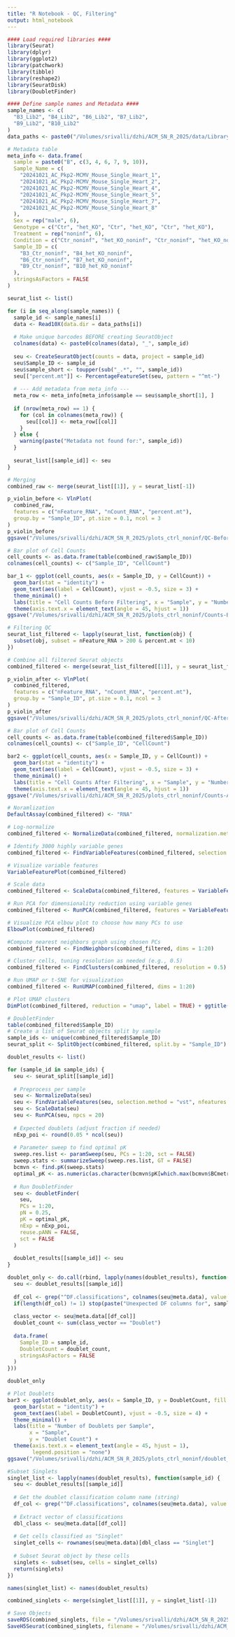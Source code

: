 ```yaml
---
title: "R Notebook - QC, Filtering"
output: html_notebook
---
```


```r
#### Load required libraries ####
library(Seurat)
library(dplyr)
library(ggplot2)
library(patchwork)
library(tibble)
library(reshape2)
library(SeuratDisk)
library(DoubletFinder)
```

```r
#### Define sample names and Metadata ####
sample_names <- c(
  "B3_Lib2", "B4_Lib2", "B6_Lib2", "B7_Lib2",
  "B9_Lib2", "B10_Lib2"
)
data_paths <- paste0("/Volumes/srivalli/dzhi/ACM_SN_R_2025/data/Library2/", sample_names, "/filtered_feature_bc_matrix/")

# Metadata table
meta_info <- data.frame(
  sample = paste0("B", c(3, 4, 6, 7, 9, 10)),
  Sample_Name = c(
    "20241021_AC_Pkp2-MCMV_Mouse_Single_Heart_1",
    "20241021_AC_Pkp2-MCMV_Mouse_Single_Heart_2",
    "20241021_AC_Pkp2-MCMV_Mouse_Single_Heart_4",
    "20241021_AC_Pkp2-MCMV_Mouse_Single_Heart_5",
    "20241021_AC_Pkp2-MCMV_Mouse_Single_Heart_7",
    "20241021_AC_Pkp2-MCMV_Mouse_Single_Heart_8"
  ),
  Sex = rep("male", 6),
  Genotype = c("Ctr", "het_KO", "Ctr", "het_KO", "Ctr", "het_KO"),
  Treatment = rep("noninf", 6),
  Condition = c("Ctr_noninf", "het_KO_noninf", "Ctr_noninf", "het_KO_noninf", "Ctr_noninf", "het_KO_noninf"),
  Sample_ID = c(
    "B3_Ctr_noninf", "B4_het_KO_noninf",
    "B6_Ctr_noninf", "B7_het_KO_noninf",
    "B9_Ctr_noninf", "B10_het_KO_noninf"
  ),
  stringsAsFactors = FALSE
)
```

```r
seurat_list <- list()

for (i in seq_along(sample_names)) {
  sample_id <- sample_names[i]
  data <- Read10X(data.dir = data_paths[i])
  
  # Make unique barcodes BEFORE creating SeuratObject
  colnames(data) <- paste0(colnames(data), "_", sample_id)
  
  seu <- CreateSeuratObject(counts = data, project = sample_id)
  seu$Sample_ID <- sample_id
  seu$sample_short <- toupper(sub("_.*", "", sample_id))
  seu[["percent.mt"]] <- PercentageFeatureSet(seu, pattern = "^mt-")
  
  # --- Add metadata from meta_info ---
  meta_row <- meta_info[meta_info$sample == seu$sample_short[1], ]
  
  if (nrow(meta_row) == 1) {
    for (col in colnames(meta_row)) {
      seu[[col]] <- meta_row[[col]]
    }
  } else {
    warning(paste("Metadata not found for:", sample_id))
  }
  
  seurat_list[[sample_id]] <- seu
}
```

```r
# Merging
combined_raw <- merge(seurat_list[[1]], y = seurat_list[-1])
```

```r
p_violin_before <- VlnPlot(
  combined_raw,
  features = c("nFeature_RNA", "nCount_RNA", "percent.mt"),
  group.by = "Sample_ID", pt.size = 0.1, ncol = 3
)
p_violin_before
ggsave("/Volumes/srivalli/dzhi/ACM_SN_R_2025/plots_ctrl_noninf/QC-Before_filtering.png",p_violin_before)
```

```r
# Bar plot of Cell Counts
cell_counts <- as.data.frame(table(combined_raw$Sample_ID))
colnames(cell_counts) <- c("Sample_ID", "CellCount")

bar_1 <- ggplot(cell_counts, aes(x = Sample_ID, y = CellCount)) +
  geom_bar(stat = "identity") +
  geom_text(aes(label = CellCount), vjust = -0.5, size = 3) +
  theme_minimal() +
  labs(title = "Cell Counts Before Filtering", x = "Sample", y = "Number of Cells") +
  theme(axis.text.x = element_text(angle = 45, hjust = 1))
ggsave("/Volumes/srivalli/dzhi/ACM_SN_R_2025/plots_ctrl_noninf/Counts-Before_filtering.png",bar_1)
```

```r
# Filtering QC
seurat_list_filtered <- lapply(seurat_list, function(obj) {
  subset(obj, subset = nFeature_RNA > 200 & percent.mt < 10)
})

# Combine all filtered Seurat objects
combined_filtered <- merge(seurat_list_filtered[[1]], y = seurat_list_filtered[-1])
```

```r
p_violin_after <- VlnPlot(
  combined_filtered,
  features = c("nFeature_RNA", "nCount_RNA", "percent.mt"),
  group.by = "Sample_ID", pt.size = 0.1, ncol = 3
)
p_violin_after
ggsave("/Volumes/srivalli/dzhi/ACM_SN_R_2025/plots_ctrl_noninf/QC-After_filtering.png",p_violin_after)
```

```r
# Bar plot of Cell Counts
cell_counts <- as.data.frame(table(combined_filtered$Sample_ID))
colnames(cell_counts) <- c("Sample_ID", "CellCount")

bar2 <- ggplot(cell_counts, aes(x = Sample_ID, y = CellCount)) +
  geom_bar(stat = "identity") +
  geom_text(aes(label = CellCount), vjust = -0.5, size = 3) +
  theme_minimal() +
  labs(title = "Cell Counts After Filtering", x = "Sample", y = "Number of Cells") +
  theme(axis.text.x = element_text(angle = 45, hjust = 1))
ggsave("/Volumes/srivalli/dzhi/ACM_SN_R_2025/plots_ctrl_noninf/Counts-After_filtering.png",bar2)
```

```r
# Noramlization
DefaultAssay(combined_filtered) <- "RNA"

# Log-normalize
combined_filtered <- NormalizeData(combined_filtered, normalization.method = "LogNormalize", scale.factor = 10000)

# Identify 3000 highly variable genes
combined_filtered <- FindVariableFeatures(combined_filtered, selection.method = "vst", nfeatures = 3000)

# Visualize variable features
VariableFeaturePlot(combined_filtered)
```

```r
# Scale data 
combined_filtered <- ScaleData(combined_filtered, features = VariableFeatures(combined_filtered))

# Run PCA for dimensionality reduction using variable genes
combined_filtered <- RunPCA(combined_filtered, features = VariableFeatures(combined_filtered))

# Visualize PCA elbow plot to choose how many PCs to use
ElbowPlot(combined_filtered)
```

```r
#Compute nearest neighbors graph using chosen PCs
combined_filtered <- FindNeighbors(combined_filtered, dims = 1:20)

# Cluster cells, tuning resolution as needed (e.g., 0.5)
combined_filtered <- FindClusters(combined_filtered, resolution = 0.5)

# Run UMAP or t-SNE for visualization
combined_filtered <- RunUMAP(combined_filtered, dims = 1:20)

# Plot UMAP clusters
DimPlot(combined_filtered, reduction = "umap", label = TRUE) + ggtitle("Clusters")
```

```r
# DoubletFinder
table(combined_filtered$Sample_ID)
# Create a list of Seurat objects split by sample
sample_ids <- unique(combined_filtered$Sample_ID)
seurat_split <- SplitObject(combined_filtered, split.by = "Sample_ID")

doublet_results <- list()

for (sample_id in sample_ids) {
  seu <- seurat_split[[sample_id]]
  
  # Preprocess per sample
  seu <- NormalizeData(seu)
  seu <- FindVariableFeatures(seu, selection.method = "vst", nfeatures = 3000)
  seu <- ScaleData(seu)
  seu <- RunPCA(seu, npcs = 20)
  
  # Expected doublets (adjust fraction if needed)
  nExp_poi <- round(0.05 * ncol(seu))
  
  # Parameter sweep to find optimal pK
  sweep.res.list <- paramSweep(seu, PCs = 1:20, sct = FALSE)
  sweep.stats <- summarizeSweep(sweep.res.list, GT = FALSE)
  bcmvn <- find.pK(sweep.stats)
  optimal_pK <- as.numeric(as.character(bcmvn$pK[which.max(bcmvn$BCmetric)]))
  
  # Run DoubletFinder
  seu <- doubletFinder(
    seu,
    PCs = 1:20,
    pN = 0.25,
    pK = optimal_pK,
    nExp = nExp_poi,
    reuse.pANN = FALSE,
    sct = FALSE
  )
  
  doublet_results[[sample_id]] <- seu
}
```
```r

doublet_only <- do.call(rbind, lapply(names(doublet_results), function(sample_id) {
  seu <- doublet_results[[sample_id]]
  
  df_col <- grep("^DF.classifications", colnames(seu@meta.data), value = TRUE)
  if(length(df_col) != 1) stop(paste("Unexpected DF columns for", sample_id))
  
  class_vector <- seu@meta.data[[df_col]]
  doublet_count <- sum(class_vector == "Doublet")
  
  data.frame(
    Sample_ID = sample_id,
    DoubletCount = doublet_count,
    stringsAsFactors = FALSE
  )
}))

doublet_only
```

```r
# Plot Doublets
bar3 <- ggplot(doublet_only, aes(x = Sample_ID, y = DoubletCount, fill = Sample_ID)) +
  geom_bar(stat = "identity") +
  geom_text(aes(label = DoubletCount), vjust = -0.5, size = 4) +
  theme_minimal() +
  labs(title = "Number of Doublets per Sample",
       x = "Sample",
       y = "Doublet Count") +
  theme(axis.text.x = element_text(angle = 45, hjust = 1),
        legend.position = "none")
ggsave("/Volumes/srivalli/dzhi/ACM_SN_R_2025/plots_ctrl_noninf/doublet_counts.png",bar3)
```

```r
#Subset Singlets
singlet_list <- lapply(names(doublet_results), function(sample_id) {
  seu <- doublet_results[[sample_id]]
  
  # Get the doublet classification column name (string)
  df_col <- grep("^DF.classifications", colnames(seu@meta.data), value = TRUE)
  
  # Extract vector of classifications
  dbl_class <- seu@meta.data[[df_col]]
  
  # Get cells classified as "Singlet"
  singlet_cells <- rownames(seu@meta.data)[dbl_class == "Singlet"]
  
  # Subset Seurat object by these cells
  singlets <- subset(seu, cells = singlet_cells)
  return(singlets)
})

names(singlet_list) <- names(doublet_results)

combined_singlets <- merge(singlet_list[[1]], y = singlet_list[-1])
```

```r
# Save Objects
saveRDS(combined_singlets, file = "/Volumes/srivalli/dzhi/ACM_SN_R_2025/data_ctrl_noninf/combined_singlets.rds")
SaveH5Seurat(combined_singlets, filename = "/Volumes/srivalli/dzhi/ACM_SN_R_2025/data_ctrl_noninf/combined_singlets.h5Seurat")
```

